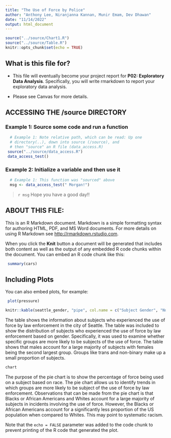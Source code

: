 ```yaml
---
title: "The Use of Force by Police"
author: "Anthony Lee, Niranjanna Kannan, Munir Emam, Dev Dhawan"
date: "11/14/2022"
output: html_document
---
```


```r
source("../source/Chart1.R")
source("../source/Table.R")
knitr::opts_chunk$set(echo = TRUE)
```

## What is this file for?

-   This file will eventually become your project report for **P02: Exploratory Data Analysis**. Specifically, you will write rmarkdown to report your exploratory data analysis.

-   Please see Canvas for more details.

## ACCESSING THE /source DIRECTORY

### Example 1: Source some code and run a function

```r
  # Example 1: Note relative path, which can be read: Up one
  # directory(..), down into source (/source), and 
  # then "source" an R file (data_access.R)
 source("../source/data_access.R")
 data_access_test()
```

### Example 2: Initialize a variable and then use it

```r
  # Example 1: This function was "sourced" above
  msg <- data_access_test(" Morgan!")
```

> `r msg` Hope you have a good day!!

## ABOUT THIS FILE:

This is an R Markdown document. Markdown is a simple formatting syntax for authoring HTML, PDF, and MS Word documents. For more details on using R Markdown see <http://rmarkdown.rstudio.com>.

When you click the **Knit** button a document will be generated that includes both content as well as the output of any embedded R code chunks within the document. You can embed an R code chunk like this:

```r
 summary(cars)
```

## Including Plots

You can also embed plots, for example:

```r
 plot(pressure)
```

```r
knitr::kable(seattle_gender, "pipe", col.name = c("Subject Gender", "Number"))
```
The table shows the information about subjects who experienced the use of force by law enforcement in the city of Seattle. The table was included to show the distribution of subjects who experienced the use of force by law enforcement based on gender. Specifically, it was used to examine whether specific groups are more likely to be subjects of the use of force. The table shows that males account for a large majority of subjects with females being the second largest group. Groups like trans and non-binary make up a small proportion of subjects.

```r
chart
```

The purpose of the pie chart is to show the percentage of force being used on a subject based on race. The pie chart allows us to identify trends in which groups are more likely to be subject of the use of force by law enforcement. Observations that can be made from the pie chart is that Blacks or African Americans and Whites account for a large majority of subjects in incidents involving the use of force. However, the Blacks or African Americans account for a significantly less proportion of the US population when compared to Whites. This may point to systematic racism.

Note that the `echo = FALSE` parameter was added to the code chunk to prevent printing of the R code that generated the plot.
